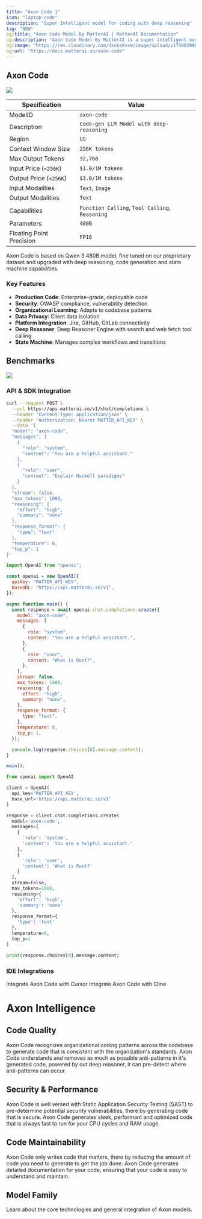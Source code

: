 ```yaml
---
title: "Axon Code 1"
icon: "laptop-code"
description: "Super Intelligent model for coding with deep reasoning"
tag: "NEW"
og:title: "Axon Code Model By MatterAI | MatterAI Documentation"
og:description: "Axon Code Model By MatterAI is a super intelligent model for coding with deep reasoning"
og:image: "https://res.cloudinary.com/dxvbskvxm/image/upload/v1759829903/axon-code_kfrxe2.webp"
og:url: "https://docs.matterai.so/axon-code"
---
```


## Axon Code

<Frame>
  <img
    src="https://res.cloudinary.com/dxvbskvxm/image/upload/v1759829903/axon-code_kfrxe2.webp"
    className="block"
  />
</Frame>

| Specification            | Value                                           |
| ------------------------ | ----------------------------------------------- |
| ModelID                  | `axon-code`                                     |
| Description              | `Code-gen LLM Model with deep-reasoning`        |
| Region                   | `US`                                            |
| Context Window Size      | `256K tokens`                                   |
| Max Output Tokens        | `32,768`                                        |
| Input Price (`<256K`)    | `$1.0/1M tokens`                                |
| Output Price (`<256K`)   | `$3.0/1M tokens`                                |
| Input Modalities         | `Text`, `Image`                                 |
| Output Modalities        | `Text`                                          |
| Capabilities             | `Function Calling`, `Tool Calling`, `Reasoning` |
| Parameters               | `480B`                                          |
| Floating Point Precision | `FP16`                                          |

<Note>
  Axon Code is based on Qwen 3 480B model, fine tuned on our proprietary dataset
  and upgraded with deep reasoning, code generation and state machine
  capabilities.
</Note>

### Key Features

- **Production Code**: Enterprise-grade, deployable code
- **Security**: OWASP compliance, vulnerability detection
- **Organizational Learning**: Adapts to codebase patterns
- **Data Privacy**: Client data isolation
- **Platform Integration**: Jira, GitHub, GitLab connectivity
- **Deep Reasoner**: Deep Reasoner Engine with search and web fetch tool calling
- **State Machine**: Manages complex workflows and transitions

## Benchmarks

<Frame>
  <img src="/images/axon/axon-benchmarks.png" className="block" />
</Frame>

### API & SDK Integration

<CodeGroup>

```bash cURL
curl --request POST \
  --url https://api.matterai.so/v1/chat/completions \
  --header 'Content-Type: application/json' \
  --header 'Authorization: Bearer MATTER_API_KEY' \
  --data '{
  "model": "axon-code",
  "messages": [
    {
      "role": "system",
      "content": "You are a helpful assistant."
    },
    {
      "role": "user",
      "content": "Explain Haskell paradigms"
    }
  ],
  "stream": false,
  "max_tokens": 1000,
  "reasoning": {
    "effort": "high",
    "summary": "none"
  },
  "response_format": {
    "type": "text"
  },
  "temperature": 0,
  "top_p": 1
}'
```

```javascript OpenAI NodeJS SDK
import OpenAI from "openai";

const openai = new OpenAI({
  apiKey: "MATTER_API_KEY",
  baseURL: "https://api.matterai.so/v1",
});

async function main() {
  const response = await openai.chat.completions.create({
    model: "axon-code",
    messages: [
      {
        role: "system",
        content: "You are a helpful assistant.",
      },
      {
        role: "user",
        content: "What is Rust?",
      },
    ],
    stream: false,
    max_tokens: 1000,
    reasoning: {
      effort: "high",
      summary: "none",
    },
    response_format: {
      type: "text",
    },
    temperature: 0,
    top_p: 1,
  });

  console.log(response.choices[0].message.content);
}

main();
```

```python OpenAI Python SDK
from openai import OpenAI

client = OpenAI(
  api_key='MATTER_API_KEY',
  base_url='https://api.matterai.so/v1'
)

response = client.chat.completions.create(
  model='axon-code',
  messages=[
    {
      'role': 'system',
      'content': 'You are a helpful assistant.'
    },
    {
      'role': 'user',
      'content': 'What is Rust?'
    }
  ],
  stream=False,
  max_tokens=1000,
  reasoning={
    'effort': 'high',
    'summary': 'none'
  },
  response_format={
    'type': 'text'
  },
  temperature=0,
  top_p=1
)

print(response.choices[0].message.content)
```

</CodeGroup>

### IDE Integrations

<CardGroup cols={2}>
  <Card
    title="Cursor IDE"
    icon="arrow-pointer"
    href="/coding-tools/editors/cursor"
  >
    Integrate Axon Code with Cursor
  </Card>
  <Card
    title="Cline VS Code"
    icon="message-bot"
    href="/coding-tools/editors/cline"
  >
    Integrate Axon Code with Cline
  </Card>
</CardGroup>

# Axon Intelligence

## Code Quality

<CardGroup cols={2}>
  <Card title="Pattern Recognition" icon="head-side-gear">
    Axon Code recognizes organizational coding patterns across the codebase to
    generate code that is consistent with the organization's standards.
  </Card>
  <Card title="Anti-Pattern Detection" icon="circle-xmark">
    Axon Code understands and removes as much as possible anti-patterns in it's
    generated code, powered by out deep reasoner, it can pre-detect where
    anti-patterns can occur.
  </Card>
</CardGroup>

## Security & Performance

<CardGroup cols={2}>
  <Card title="SAST" icon="shield-halved">
    Axon Code is well versed with Static Application Security Testing (SAST) to
    pre-determine potential security vulnerabilities, there by generating code
    that is secure.
  </Card>
  <Card title="Performance Optimization" icon="bolt">
    Axon Code generates sleek, performant and optimized code that is always fast
    to run for your CPU cycles and RAM usage.
  </Card>
</CardGroup>

## Code Maintainability

<CardGroup cols={2}>
  <Card title="Only Write Code That Matters" icon="square-code">
    Axon Code only writes code that matters, there by reducing the amount of
    code you need to generate to get the job done.
  </Card>
  <Card title="Documentation Generation" icon="file-check">
    Axon Code generates detailed documentation for your code, ensuring that your
    code is easy to understand and maintain.
  </Card>
</CardGroup>

## Model Family

<CardGroup cols={1}>
  <Card
    href="/axon-models"
    title="Axon Models Overview"
    img="https://res.cloudinary.com/dxvbskvxm/image/upload/v1759829903/axon-models_n4c8t6.webp"
  >
    Learn about the core technologies and general integration of Axon models.
  </Card>
</CardGroup>
